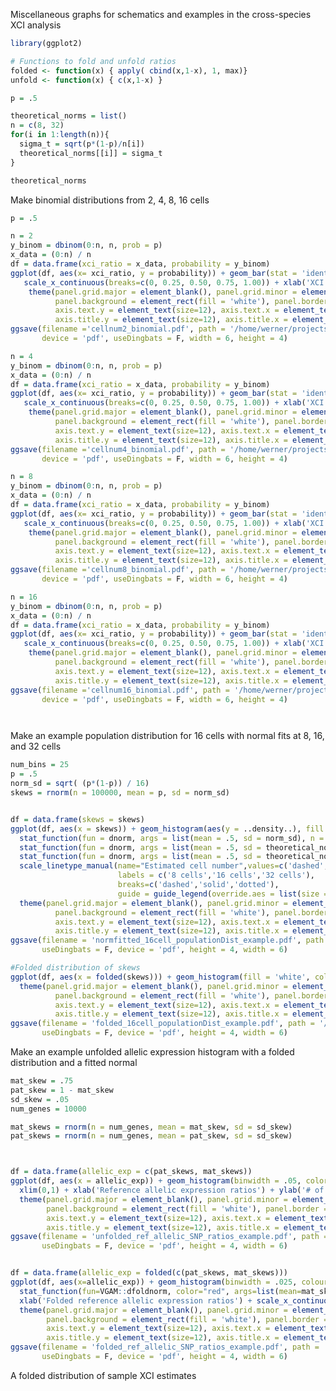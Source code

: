 

Miscellaneous graphs for schematics and examples in the cross-species XCI analysis

```r
library(ggplot2)


```


```r
# Functions to fold and unfold ratios 
folded <- function(x) { apply( cbind(x,1-x), 1, max)} 
unfold <- function(x) { c(x,1-x) } 

```

```r
p = .5

theoretical_norms = list()
n = c(8, 32)
for(i in 1:length(n)){ 
  sigma_t = sqrt(p*(1-p)/n[i])
  theoretical_norms[[i]] = sigma_t
}

theoretical_norms
```


Make binomial distributions from 2, 4, 8, 16 cells


```r

p = .5

n = 2
y_binom = dbinom(0:n, n, prob = p)
x_data = (0:n) / n
df = data.frame(xci_ratio = x_data, probability = y_binom)
ggplot(df, aes(x= xci_ratio, y = probability)) + geom_bar(stat = 'identity', width = .125, color = 'black')  +
   scale_x_continuous(breaks=c(0, 0.25, 0.50, 0.75, 1.00)) + xlab('XCI ratio') + ylab('probability') +
    theme(panel.grid.major = element_blank(), panel.grid.minor = element_blank(), 
          panel.background = element_rect(fill = 'white'), panel.border = element_rect(color = "black", fill=NA),  
          axis.text.y = element_text(size=12), axis.text.x = element_text(size=12),
          axis.title.y = element_text(size=12), axis.title.x = element_text(size=12)) 
ggsave(filename ='cellnum2_binomial.pdf', path = '/home/werner/projects/cross_species_XCI/code/graphs/schematic_plots/', 
       device = 'pdf', useDingbats = F, width = 6, height = 4)

n = 4
y_binom = dbinom(0:n, n, prob = p)
x_data = (0:n) / n
df = data.frame(xci_ratio = x_data, probability = y_binom)
ggplot(df, aes(x= xci_ratio, y = probability)) + geom_bar(stat = 'identity', width = .125, color = 'black')  +
   scale_x_continuous(breaks=c(0, 0.25, 0.50, 0.75, 1.00)) + xlab('XCI ratio') + ylab('probability') +
    theme(panel.grid.major = element_blank(), panel.grid.minor = element_blank(), 
          panel.background = element_rect(fill = 'white'), panel.border = element_rect(color = "black", fill=NA),  
          axis.text.y = element_text(size=12), axis.text.x = element_text(size=12),
          axis.title.y = element_text(size=12), axis.title.x = element_text(size=12)) 
ggsave(filename ='cellnum4_binomial.pdf', path = '/home/werner/projects/cross_species_XCI/code/graphs/schematic_plots/', 
       device = 'pdf', useDingbats = F, width = 6, height = 4)

n = 8
y_binom = dbinom(0:n, n, prob = p)
x_data = (0:n) / n
df = data.frame(xci_ratio = x_data, probability = y_binom)
ggplot(df, aes(x= xci_ratio, y = probability)) + geom_bar(stat = 'identity', width = .112, color = 'black')  +
   scale_x_continuous(breaks=c(0, 0.25, 0.50, 0.75, 1.00)) + xlab('XCI ratio') + ylab('probability') +
    theme(panel.grid.major = element_blank(), panel.grid.minor = element_blank(), 
          panel.background = element_rect(fill = 'white'), panel.border = element_rect(color = "black", fill=NA),  
          axis.text.y = element_text(size=12), axis.text.x = element_text(size=12),
          axis.title.y = element_text(size=12), axis.title.x = element_text(size=12)) 
ggsave(filename ='cellnum8_binomial.pdf', path = '/home/werner/projects/cross_species_XCI/code/graphs/schematic_plots/', 
       device = 'pdf', useDingbats = F, width = 6, height = 4)

n = 16
y_binom = dbinom(0:n, n, prob = p)
x_data = (0:n) / n
df = data.frame(xci_ratio = x_data, probability = y_binom)
ggplot(df, aes(x= xci_ratio, y = probability)) + geom_bar(stat = 'identity', width = .056, color = 'black')  +
   scale_x_continuous(breaks=c(0, 0.25, 0.50, 0.75, 1.00)) + xlab('XCI ratio') + ylab('probability') +
    theme(panel.grid.major = element_blank(), panel.grid.minor = element_blank(), 
          panel.background = element_rect(fill = 'white'), panel.border = element_rect(color = "black", fill=NA),  
          axis.text.y = element_text(size=12), axis.text.x = element_text(size=12),
          axis.title.y = element_text(size=12), axis.title.x = element_text(size=12)) 
ggsave(filename ='cellnum16_binomial.pdf', path = '/home/werner/projects/cross_species_XCI/code/graphs/schematic_plots/', 
       device = 'pdf', useDingbats = F, width = 6, height = 4)




```

Make an example population distribution for 16 cells with normal fits at 8, 16, and 32 cells
```r
num_bins = 25
p = .5
norm_sd = sqrt( (p*(1-p)) / 16)
skews = rnorm(n = 100000, mean = p, sd = norm_sd)


df = data.frame(skews = skews)
ggplot(df, aes(x = skews)) + geom_histogram(aes(y = ..density..), fill = 'white', color = 'grey50', binwidth = 1/num_bins) + xlim(0,1) +
  stat_function(fun = dnorm, args = list(mean = .5, sd = norm_sd), n = num_bins, size = 1, aes(linetype = 'solid')) +
  stat_function(fun = dnorm, args = list(mean = .5, sd = theoretical_norms[[1]]), n = num_bins, size = 1, alpha = .5, aes(linetype = 'dashed')) +
  stat_function(fun = dnorm, args = list(mean = .5, sd = theoretical_norms[[2]]), n = num_bins, size = 1, alpha = .5, aes(linetype = 'dotted')) + 
  scale_linetype_manual(name="Estimated cell number",values=c('dashed','solid','dotted'),
                        labels = c('8 cells','16 cells','32 cells'),
                        breaks=c('dashed','solid','dotted'), 
                        guide = guide_legend(override.aes = list(size = c(.5, .5, 2)))) +
  theme(panel.grid.major = element_blank(), panel.grid.minor = element_blank(), 
          panel.background = element_rect(fill = 'white'), panel.border = element_rect(color = "black", fill=NA, size=1),  
          axis.text.y = element_text(size=12), axis.text.x = element_text(size=12),
          axis.title.y = element_text(size=12), axis.title.x = element_text(size=12)) 
ggsave(filename = 'normfitted_16cell_populationDist_example.pdf', path = '/home/werner/projects/cross_species_XCI/code/graphs/schematic_plots/', 
       useDingbats = F, device = 'pdf', height = 4, width = 6)

#Folded distribution of skews
ggplot(df, aes(x = folded(skews))) + geom_histogram(fill = 'white', color = 'grey50', binwidth = 1/num_bins) + xlim(.5,1) +
  theme(panel.grid.major = element_blank(), panel.grid.minor = element_blank(), 
          panel.background = element_rect(fill = 'white'), panel.border = element_rect(color = "black", fill=NA, size=1),  
          axis.text.y = element_text(size=12), axis.text.x = element_text(size=12),
          axis.title.y = element_text(size=12), axis.title.x = element_text(size=12)) 
ggsave(filename = 'folded_16cell_populationDist_example.pdf', path = '/home/werner/projects/cross_species_XCI/code/graphs/schematic_plots/', 
       useDingbats = F, device = 'pdf', height = 4, width = 6)


```


Make an example unfolded allelic expression histogram with a folded distribution and a fitted normal

```r
mat_skew = .75
pat_skew = 1 - mat_skew
sd_skew = .05
num_genes = 10000

mat_skews = rnorm(n = num_genes, mean = mat_skew, sd = sd_skew)
pat_skews = rnorm(n = num_genes, mean = pat_skew, sd = sd_skew)



df = data.frame(allelic_exp = c(pat_skews, mat_skews))
ggplot(df, aes(x = allelic_exp)) + geom_histogram(binwidth = .05, color = 'black', fill = 'cyan3') + geom_vline(xintercept = .5, color = 'red', linetype = 'dashed', size = 2) +
  xlim(0,1) + xlab('Reference allelic expression ratios') + ylab('# of SNPs') +
  theme(panel.grid.major = element_blank(), panel.grid.minor = element_blank(), 
        panel.background = element_rect(fill = 'white'), panel.border = element_rect(color = "black", fill=NA, size=1),  
        axis.text.y = element_text(size=12), axis.text.x = element_text(size=12),
        axis.title.y = element_text(size=12), axis.title.x = element_text(size=12)) 
ggsave(filename = 'unfolded_ref_allelic_SNP_ratios_example.pdf', path = '/home/werner/projects/cross_species_XCI/code/graphs/schematic_plots/', 
       useDingbats = F, device = 'pdf', height = 4, width = 6)


df = data.frame(allelic_exp = folded(c(pat_skews, mat_skews)))
ggplot(df, aes(x=allelic_exp)) + geom_histogram(binwidth = .025, colour="black", fill = 'white', aes(y=..density..)) + geom_vline(xintercept = .5, linetype="dashed", color = "red", size=2) +
  stat_function(fun=VGAM::dfoldnorm, color="red", args=list(mean=mat_skew, sd=sd_skew), size = 1) +
  xlab('Folded reference allelic expression ratios') + scale_x_continuous(limits = c(.499, 1.01)) + 
  theme(panel.grid.major = element_blank(), panel.grid.minor = element_blank(), 
        panel.background = element_rect(fill = 'white'), panel.border = element_rect(color = "black", fill=NA, size=1),  
        axis.text.y = element_text(size=12), axis.text.x = element_text(size=12),
        axis.title.y = element_text(size=12), axis.title.x = element_text(size=12)) 
ggsave(filename = 'folded_ref_allelic_SNP_ratios_example.pdf', path = '/home/werner/projects/cross_species_XCI/code/graphs/schematic_plots/', 
       useDingbats = F, device = 'pdf', height = 4, width = 6)


```

A folded distribution of sample XCI estimates
















